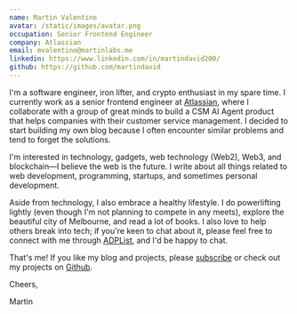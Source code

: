 ```yaml
---
name: Martin Valentino
avatar: /static/images/avatar.png
occupation: Senior Frontend Engineer
company: Atlassian
email: mvalentino@martinlabs.me
linkedin: https://www.linkedin.com/in/martindavid200/
github: https://github.com/martindavid
---
```


I'm a software engineer, iron lifter, and crypto enthusiast in my spare time. I currently work as a senior frontend engineer at <a href="https://www.atlassian.com/" target="_blank">Atlassian</a>, where I collaborate with a group of great minds to build a CSM AI Agent product that helps companies with their customer service management. I decided to start building my own blog because I often encounter similar problems and tend to forget the solutions.

I'm interested in technology, gadgets, web technology (Web2), Web3, and blockchain—I believe the web is the future. I write about all things related to web development, programming, startups, and sometimes personal development.

Aside from technology, I also embrace a healthy lifestyle. I do powerlifting lightly (even though I'm not planning to compete in any meets), explore the beautiful city of Melbourne, and read a lot of books. I also love to help others break into tech; if you're keen to chat about it, please feel free to connect with me through <a href="https://adplist.org/mentors/martin-valentino" target="_blank">ADPList</a>, and I'd be happy to chat.

That's me! If you like my blog and projects, please [subscribe](/feed.xml) or check out my projects on <a href="https://github.com/martindavid" target="_blank">Github</a>.

Cheers,

Martin
